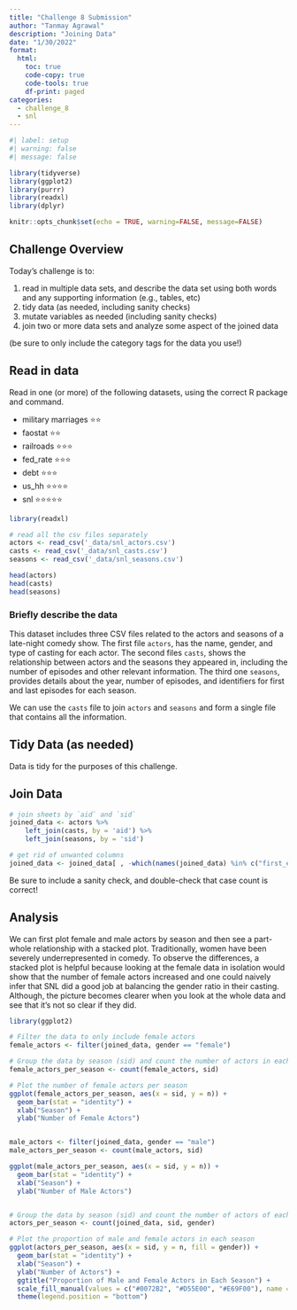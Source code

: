 ```yaml
---
title: "Challenge 8 Submission"
author: "Tanmay Agrawal"
description: "Joining Data"
date: "1/30/2022"
format:
  html:
    toc: true
    code-copy: true
    code-tools: true
    df-print: paged
categories:
  - challenge_8
  - snl
---
```


```r
#| label: setup
#| warning: false
#| message: false

library(tidyverse)
library(ggplot2)
library(purrr)
library(readxl)
library(dplyr)

knitr::opts_chunk$set(echo = TRUE, warning=FALSE, message=FALSE)
```

## Challenge Overview

Today's challenge is to:

1)  read in multiple data sets, and describe the data set using both words and any supporting information (e.g., tables, etc)
2)  tidy data (as needed, including sanity checks)
3)  mutate variables as needed (including sanity checks)
4)  join two or more data sets and analyze some aspect of the joined data

(be sure to only include the category tags for the data you use!)

## Read in data

Read in one (or more) of the following datasets, using the correct R package and command.

  - military marriages ⭐⭐
  - faostat ⭐⭐
  - railroads  ⭐⭐⭐
  - fed_rate ⭐⭐⭐
  - debt ⭐⭐⭐
  - us_hh ⭐⭐⭐⭐
  - snl ⭐⭐⭐⭐⭐

```r
library(readxl)

# read all the csv files separately
actors <- read_csv('_data/snl_actors.csv')
casts <- read_csv('_data/snl_casts.csv')
seasons <- read_csv('_data/snl_seasons.csv')

head(actors)
head(casts)
head(seasons)
```

### Briefly describe the data

This dataset includes three CSV files related to the actors and seasons of a late-night comedy show. The first file `actors`, has the name, gender, and type of casting for each actor. The second files `casts`, shows the relationship between actors and the seasons they appeared in, including the number of episodes and other relevant information. The third one `seasons`, provides details about the year, number of episodes, and identifiers for first and last episodes for each season. 

We can use the `casts` file to join `actors` and `seasons` and form a single file that contains all the information.


## Tidy Data (as needed)

Data is tidy for the purposes of this challenge.

## Join Data
```r
# join sheets by `aid` and `sid`
joined_data <- actors %>%
    left_join(casts, by = 'aid') %>%
    left_join(seasons, by = 'sid')

# get rid of unwanted columns
joined_data <- joined_data[ , -which(names(joined_data) %in% c("first_epid.x", "first_epid.y", "last_epid.x", "last_epid.y"))]

```

Be sure to include a sanity check, and double-check that case count is correct!

## Analysis

We can first plot female and male actors by season and then see a part-whole relationship with a stacked plot. Traditionally, women have been severely underrepresented in comedy. To observe the differences, a stacked plot is helpful because looking at the female data in isolation would show that the number of female actors increased and one could naively infer that SNL did a good job at balancing the gender ratio in their casting. Although, the picture becomes clearer when you look at the whole data and see that it's not so clear if they did.

```r
library(ggplot2)

# Filter the data to only include female actors
female_actors <- filter(joined_data, gender == "female")

# Group the data by season (sid) and count the number of actors in each season
female_actors_per_season <- count(female_actors, sid)

# Plot the number of female actors per season
ggplot(female_actors_per_season, aes(x = sid, y = n)) +
  geom_bar(stat = "identity") +
  xlab("Season") +
  ylab("Number of Female Actors")


male_actors <- filter(joined_data, gender == "male")
male_actors_per_season <- count(male_actors, sid)

ggplot(male_actors_per_season, aes(x = sid, y = n)) +
  geom_bar(stat = "identity") +
  xlab("Season") +
  ylab("Number of Male Actors")


# Group the data by season (sid) and count the number of actors of each gender in each season
actors_per_season <- count(joined_data, sid, gender)

# Plot the proportion of male and female actors in each season
ggplot(actors_per_season, aes(x = sid, y = n, fill = gender)) +
  geom_bar(stat = "identity") +
  xlab("Season") +
  ylab("Number of Actors") +
  ggtitle("Proportion of Male and Female Actors in Each Season") +
  scale_fill_manual(values = c("#0072B2", "#D55E00", "#E69F00"), name = "Gender") +
  theme(legend.position = "bottom")

```



